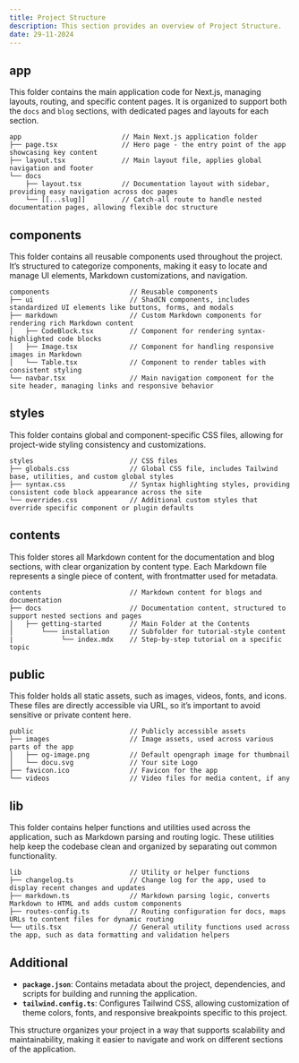 ```yaml
---
title: Project Structure
description: This section provides an overview of Project Structure.
date: 29-11-2024
---
```


## app

This folder contains the main application code for Next.js, managing layouts, routing, and specific content pages. It is organized to support both the `docs` and `blog` sections, with dedicated pages and layouts for each section.

```
app                         // Main Next.js application folder
├── page.tsx                // Hero page - the entry point of the app showcasing key content
├── layout.tsx              // Main layout file, applies global navigation and footer
└── docs
    ├── layout.tsx          // Documentation layout with sidebar, providing easy navigation across doc pages
    └── [[...slug]]         // Catch-all route to handle nested documentation pages, allowing flexible doc structure
```

## components

This folder contains all reusable components used throughout the project. It’s structured to categorize components, making it easy to locate and manage UI elements, Markdown customizations, and navigation.

```
components                    // Reusable components
├── ui                        // ShadCN components, includes standardized UI elements like buttons, forms, and modals
├── markdown                  // Custom Markdown components for rendering rich Markdown content
│   ├── CodeBlock.tsx         // Component for rendering syntax-highlighted code blocks
│   ├── Image.tsx             // Component for handling responsive images in Markdown
│   └── Table.tsx             // Component to render tables with consistent styling
└── navbar.tsx                // Main navigation component for the site header, managing links and responsive behavior
```

## styles

This folder contains global and component-specific CSS files, allowing for project-wide styling consistency and customizations.

```
styles                        // CSS files
├── globals.css               // Global CSS file, includes Tailwind base, utilities, and custom global styles
├── syntax.css                // Syntax highlighting styles, providing consistent code block appearance across the site
└── overrides.css             // Additional custom styles that override specific component or plugin defaults
```

## contents

This folder stores all Markdown content for the documentation and blog sections, with clear organization by content type. Each Markdown file represents a single piece of content, with frontmatter used for metadata.

```
contents                      // Markdown content for blogs and documentation
├── docs                      // Documentation content, structured to support nested sections and pages
│   ├── getting-started       // Main Folder at the Contents
│       └─── installation     // Subfolder for tutorial-style content
|            └── index.mdx    // Step-by-step tutorial on a specific topic
```

## public

This folder holds all static assets, such as images, videos, fonts, and icons. These files are directly accessible via URL, so it’s important to avoid sensitive or private content here.

```
public                        // Publicly accessible assets
├── images                    // Image assets, used across various parts of the app
│   ├── og-image.png          // Default opengraph image for thumbnail
│   └── docu.svg              // Your site Logo
├── favicon.ico               // Favicon for the app
└── videos                    // Video files for media content, if any
```

## lib

This folder contains helper functions and utilities used across the application, such as Markdown parsing and routing logic. These utilities help keep the codebase clean and organized by separating out common functionality.

```
lib                           // Utility or helper functions
├── changelog.ts              // Change log for the app, used to display recent changes and updates
├── markdown.ts               // Markdown parsing logic, converts Markdown to HTML and adds custom components
├── routes-config.ts          // Routing configuration for docs, maps URLs to content files for dynamic routing
└── utils.tsx                 // General utility functions used across the app, such as data formatting and validation helpers
```

## Additional

- **`package.json`**: Contains metadata about the project, dependencies, and scripts for building and running the application.
- **`tailwind.config.ts`**: Configures Tailwind CSS, allowing customization of theme colors, fonts, and responsive breakpoints specific to this project.

This structure organizes your project in a way that supports scalability and maintainability, making it easier to navigate and work on different sections of the application.
